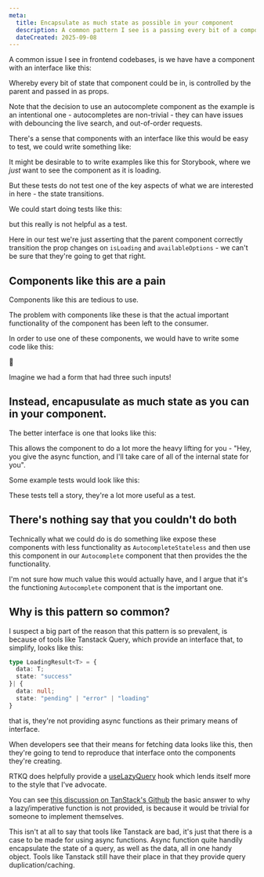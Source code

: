 ```yaml
---
meta:
  title: Encapsulate as much state as possible in your component
  description: A common pattern I see is a passing every bit of a component's state in as a prop. This just puts the responsibility of that component's actual useful logic on to the parent. 
  dateCreated: 2025-09-08
---
```


A common issue I see in frontend codebases, is we have have a component with an interface like this: 

<GithubPermalinkRsc permalink="https://github.com/dwjohnston/example-react-autocomplete/blob/ade0ca08dd8883c372ae7c11bd76133c8841aae9/src/lib/Autocomplete_A/Autocomplete.tsx#L4-L17"/>

Whereby every bit of state that component could be in, is controlled by the parent and passed in as props.

Note that the decision to use an autocomplete component as the example is an intentional one - autocompletes are non-trivial - they can have issues with debouncing the live search, and out-of-order requests. 

There's a sense that components with an interface like this would be easy to test, we could write something like: 

It might be desirable to to write examples like this for Storybook, where we _just_ want to see the component as it is loading. 

But these tests do not test one of the key aspects of what we are interested in here - the state transitions. 

We could start doing tests like this: 

<GithubPermalinkRsc permalink="https://github.com/dwjohnston/example-react-autocomplete/blob/75790d91b34997b704297934aa21fd253968f341/src/lib/Autocomplete_A/Autocomplete.test.tsx#L50-L84"/>

but this really is not helpful as a test. 

Here in our test we're just asserting that the parent component correctly transition the prop changes on `isLoading` and `availableOptions` - we can't be sure that they're going to get that right. 

## Components like this are a pain

Components like this are tedious to use. 

The problem with components like these is that the actual important functionality of the component has been left to the consumer. 

In order to use one of these components, we would have to write some code like this: 

<GithubPermalinkRsc permalink="https://github.com/dwjohnston/example-react-autocomplete/blob/437fab0f1d0a805f42b72019e427860380aba72a/src/lib/Autocomplete_A/Autocomplete.stories.tsx#L63-L102"/>

🤮

Imagine we had a form that had three such inputs!

## Instead, encapusulate as much state as you can in your component. 

The better interface is one that looks like this: 

<GithubPermalinkRsc permalink="https://github.com/dwjohnston/example-react-autocomplete/blob/437fab0f1d0a805f42b72019e427860380aba72a/src/lib/Autocomplete_B/Autocomplete.tsx#L14-L21"/>

This allows the component to do a lot more the heavy lifting for you - "Hey, you give the async function, and I'll take care of all of the internal state for you".

Some example tests would look like this: 

<GithubPermalinkRsc permalink="https://github.com/dwjohnston/example-react-autocomplete/blob/437fab0f1d0a805f42b72019e427860380aba72a/src/lib/Autocomplete_B/Autocomplete.test.tsx#L57-L156"/>

These tests tell a story, they're a lot more useful as a test. 

## There's nothing say that you couldn't do both

Technically what we could do is do something like expose these components with less functionality as `AutocompleteStateless` and then use this component in our `Autocomplete` component that then provides the the functionality. 

I'm not sure how much value this would actually have, and I argue that it's the functioning `Autocomplete` component that is the important one.  

## Why is this pattern so common? 

I suspect a big part of the reason that this pattern is so prevalent, is because of tools like Tanstack Query, which provide an interface that, to simplify, looks like this: 

```typescript
type LoadingResult<T> = {
  data: T; 
  state: "success"
}| {
  data: null;
  state: "pending" | "error" | "loading" 
}
```

that is, they're not providing async functions as their primary means of interface. 

When developers see that their means for fetching data looks like this, then they're going to tend to reproduce that interface onto the components they're creating. 

RTKQ does helpfully provide a [useLazyQuery](https://redux-toolkit.js.org/rtk-query/api/created-api/hooks#uselazyquery) hook which lends itself more to the style that I've advocate. 

You can see [this discussion on TanStack's Github](https://github.com/TanStack/query/discussions/1205) the basic answer to why a lazy/imperative function is not provided, is because it would be trivial for someone to implement themselves.

This isn't at all to say that tools like Tanstack are bad, it's just that there is a case to be made for using async functions. Async function quite handily encapsulate the state of a query, as well as the data, all in one handy object. Tools like Tanstack still have their place in that they provide query duplication/caching.



